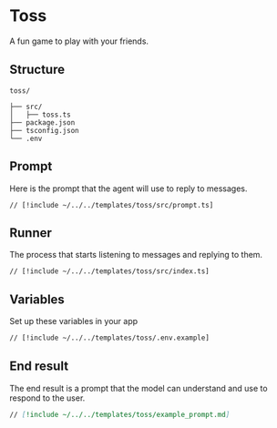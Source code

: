 # Toss

A fun game to play with your friends.

## Structure

```
toss/

├── src/
│   ├── toss.ts
├── package.json
├── tsconfig.json
└── .env
```

## Prompt

Here is the prompt that the agent will use to reply to messages.

```tsx [src/prompt.ts]
// [!include ~/../../templates/toss/src/prompt.ts]
```

## Runner

The process that starts listening to messages and replying to them.

```tsx [src/index.ts]
// [!include ~/../../templates/toss/src/index.ts]
```

## Variables

Set up these variables in your app

```bash [cmd]
// [!include ~/../../templates/toss/.env.example]
```

## End result

The end result is a prompt that the model can understand and use to respond to the user.

```md [example_prompt.md]
// [!include ~/../../templates/toss/example_prompt.md]
```
